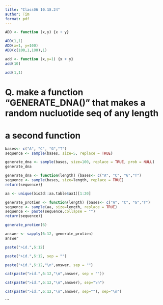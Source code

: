 ```yaml
---
title: "Class06 10.18.24"
author: Tim
format: pdf
---
```



```r
ADD <- function (x,y) {x + y}
```

```r
ADD(1,1)
ADD(x=1, y=100)
ADD(c(100,1,100),1)
```

```r
add <- function (x,y=1) {x + y}
add(10)
```
```r
add(1,1)
```


# Q. make a function "GENERATE_DNA()" that makes a random nucluotide seq of any length

# a second function 

```r
bases<- c("A", "C", "G","T")
sequence <- sample(bases, size=5, replace = TRUE)
```

```r
generate_dna <- sample(bases, size=100, replace = TRUE, prob = NULL)
generate_dna
```

```r
generate_dna <- function(length) {bases<- c("A", "C", "G","T")
sequence <- sample(bases, size=length, replace = TRUE) 
return(sequence)}
```


```r
aa <- unique(bio3d::aa.table$aa1)[1:20]
```


```r
generate_protien <- function(length) {bases<- c("A", "C", "G","T")
sequence <- sample(aa, size=length, replace = TRUE)
sequence <- paste(sequence,collapse = "")
return(sequence)}
```

```r
generate_protien(6)
```


```r
answer <- sapply(6:12, generate_protien)
answer
```


```r
paste(">id.",6:12)
```

```r
paste(">id.",6:12, sep = "")
```


```r
paste(">id.",6:12,"\n",answer, sep = "")
```


```r
cat(paste(">id.",6:12,"\n",answer, sep = ""))
```

```r
cat(paste(">id.",6:12,"\n",answer), sep="\n")
```



```r
cat(paste(">id.",6:12,"\n",answer, sep=""), sep="\n")
```
```


